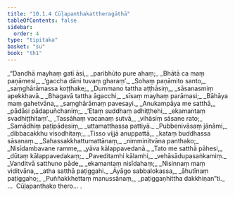 ```yaml
---
title: "10.1.4 Cūḷapanthakattheragāthā"
tableOfContents: false
sidebar:
  order: 4
type: "tipitaka"
basket: "su"
book: "th1"
---
```



<DynamicBreadcrumb />

<Division number="557" book="th1">

<Paragraph number="863" type="verses" book="th1">
_“Dandhā mayhaṃ gatī āsi,_  
_paribhūto pure ahaṃ;_  
_Bhātā ca maṃ paṇāmesi,_  
_‘gaccha dāni tuvaṃ gharaṃ’._  

</Paragraph>

</Division>
<Division number="558" book="th1">

<Paragraph number="864" type="verses" book="th1">
_Sohaṃ paṇāmito santo,_  
_saṃghārāmassa koṭṭhake;_  
_Dummano tattha aṭṭhāsiṃ,_  
_sāsanasmiṃ apekkhavā._  

</Paragraph>

</Division>
<Division number="559" book="th1">

<Paragraph number="865" type="verses" book="th1">
_Bhagavā tattha āgacchi,_  
_sīsaṃ mayhaṃ parāmasi;_  
_Bāhāya maṃ gahetvāna,_  
_saṃghārāmaṃ pavesayi._  

</Paragraph>

</Division>
<Division number="560" book="th1">

<Paragraph number="866" type="verses" book="th1">
_Anukampāya me satthā,_  
_pādāsi pādapuñchaniṃ;_  
_‘Etaṃ suddhaṃ adhiṭṭhehi,_  
_ekamantaṃ svadhiṭṭhitaṃ’._  

</Paragraph>

</Division>
<Division number="561" book="th1">

<Paragraph number="867" type="verses" book="th1">
_Tassāhaṃ vacanaṃ sutvā,_  
_vihāsiṃ sāsane rato;_  
_Samādhiṃ paṭipādesiṃ,_  
_uttamatthassa pattiyā._  

</Paragraph>

</Division>
<Division number="562" book="th1">

<Paragraph number="868" type="verses" book="th1">
_Pubbenivāsaṃ jānāmi,_  
_dibbacakkhu visodhitaṃ;_  
_Tisso vijjā anuppattā,_  
_kataṃ buddhassa sāsanaṃ._  

</Paragraph>

</Division>
<Division number="563" book="th1">

<Paragraph number="869" type="verses" book="th1">
_Sahassakkhattumattānaṃ,_  
_nimminitvāna panthako;_  
_Nisīdambavane ramme,_  
_yāva kālappavedanā._  

</Paragraph>

</Division>
<Division number="564" book="th1">

<Paragraph number="870" type="verses" book="th1">
_Tato me satthā pāhesi,_  
_dūtaṃ kālappavedakaṃ;_  
_Paveditamhi kālamhi,_  
_vehāsādupasaṅkamiṃ._  

</Paragraph>

</Division>
<Division number="565" book="th1">

<Paragraph number="871" type="verses" book="th1">
_Vanditvā satthuno pāde,_  
_ekamantaṃ nisīdahaṃ;_  
_Nisinnaṃ maṃ viditvāna,_  
_atha satthā paṭiggahi._  

</Paragraph>

</Division>
<Division number="566" book="th1">

<Paragraph number="872" type="verses" book="th1">
_Āyāgo sabbalokassa,_  
_āhutīnaṃ paṭiggaho;_  
_Puññakkhettaṃ manussānaṃ,_  
_paṭiggaṇhittha dakkhiṇan”ti._  


</Paragraph>
</Division>

<Paragraph number="873" type="center" book="th1">
…  Cūḷapanthako thero… .
</Paragraph>